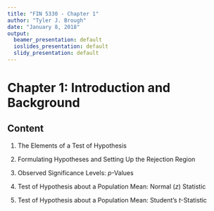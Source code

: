 ```yaml
---
title: "FIN 5330 - Chapter 1"
author: "Tyler J. Brough"
date: "January 8, 2018"
output: 
  beamer_presentation: default
  ioslides_presentation: default
  slidy_presentation: default
---
```


# Chapter 1: Introduction and Background

## Content

1. The Elements of a Test of Hypothesis

2. Formulating Hypotheses and Setting Up the Rejection Region

3. Observed Significance Levels: $p$-Values

4. Test of Hypothesis about a Population Mean: Normal ($z$) Statistic

5. Test of Hypothesis about a Population Mean: Student's $t$-Statistic
